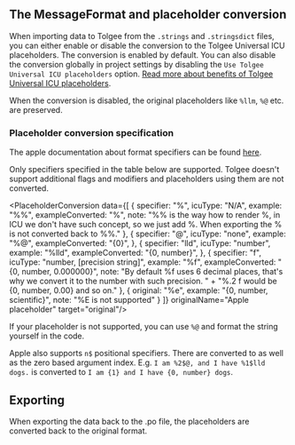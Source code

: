 ## The MessageFormat and placeholder conversion
When importing data to Tolgee from the `.strings` and `.stringsdict` files, you can either enable or disable the
conversion to the Tolgee Universal ICU placeholders. The conversion is enabled by default. You can also disable the
conversion globally in project settings by disabling the `Use Tolgee Universal ICU placeholders` option.
[Read more about benefits of Tolgee Universal ICU placeholders](/platform/translation_process/tolgee_universal_icu_placeholders).

When the conversion is disabled, the original placeholders like `%llm`, `%@` etc. are preserved.

### Placeholder conversion specification

The apple documentation about format specifiers can be found
[here](https://developer.apple.com/library/archive/documentation/Cocoa/Conceptual/Strings/Articles/formatSpecifiers.html).

Only specifiers specified in the table below are supported. Tolgee doesn't support additional flags and modifiers and
placeholders using them are not converted.


<PlaceholderConversion data={[
  {
    specifier: "%",
    icuType: "N/A",
    example: "%%",
    exampleConverted: "%",
    note: "%% is the way how to render %, in ICU we don't have such concept, so we just add %. When exporting the % is not converted back to %%."
  },
  {
    specifier: "@",
    icuType: "none",
    example: "%@",
    exampleConverted: "{0}",
  },
  {
    specifier: "lld",
    icuType: "number",
    example: "%lld",
    exampleConverted: "{0, number}",
  },
  {
    specifier: "f",
    icuType: "number, [precision string]",
    example: "%f",
    exampleConverted: "{0, number, 0.000000}",
    note: "By default %f uses 6 decimal places, that's why we convert it to the number with such precision. " +
      "%.2 f would be {0, number, 0.00} and so on."
  },
  {
    original: "%e",
    example: "{0, number, scientific}",
    note: "%E is not supported"
  }
]} originalName="Apple placeholder" target="original"/>

If your placeholder is not supported, you can use `%@` and format the string yourself in the code.

Apple also supports `n$` positional specifiers. There are converted to as well as the zero based argument index. E.g.
`I am %2$@, and I have %1$lld dogs.` is converted to `I am {1} and I have {0, number} dogs`.

## Exporting
When exporting the data back to the .po file, the placeholders are converted back to the original format.

